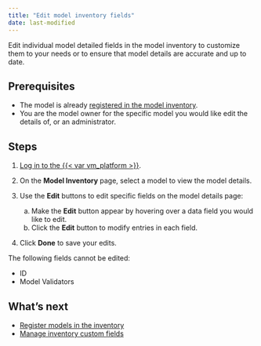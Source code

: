```yaml
---
title: "Edit model inventory fields"
date: last-modified
---
```


Edit individual model detailed fields in the model inventory to customize them to your needs or to ensure that model details are accurate and up to date. 

## Prerequisites

* The model is already [registered in the model inventory](register-models-in-model-inventory.qmd).
* You are the model owner for the specific model you would like edit the details of, or an administrator.

## Steps

<!--- NR TO DO Check with Mehdi: these steps didn't work for me, can't edit. Wrong permissions maybe? --->

1. [Log in to the {{< var vm_platform >}}]({{< var vm_url >}}).

2. On the **Model Inventory** page, select a model to view the model details.

3. Use the **Edit** buttons to edit specific fields on the model details page: 

   a. Make the **Edit** button appear by hovering over a data field you would like to edit.
   b. Click the **Edit** button to modify entries in each field.

4. Click **Done** to save your edits.

::: {.column-margin}
::: {.callout}
The following fields cannot be edited:

- ID
- Model Validators
:::
:::

<!---
## Troubleshooting

[Include any common issues or errors that may arise during the task and how to resolve them.]
--->

## What's next

- [Register models in the inventory](register-models-in-model-inventory.qmd)
- [Manage inventory custom fields](manage-inventory-custom-fields.qmd)
